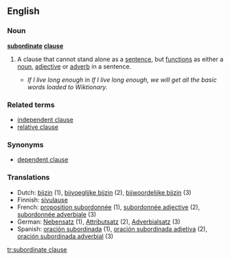==English==

===Noun===
'''[[subordinate]] [[clause]]'''

# {{grammar}} A clause that cannot stand alone as a [[sentence]], but [[function]]s as either a [[noun]], [[adjective]] or [[adverb]] in a sentence.
#* ''If I live long enough'' in ''If I live long enough, we will get all the basic words loaded to Wiktionary.''

===Related terms===
*[[independent clause]]
*[[relative clause]]

===Synonyms===
* [[dependent clause]]

===Translations===
{{rfc-trans|Why are other numbered definitions listed here?}}

*Dutch:  [[bijzin]] {{m}} (1), [[bijvoeglijke bijzin]] {{m}} (2), [[bijwoordelijke bijzin]] {{m}} (3)
*Finnish: [[sivulause]]
*French: [[proposition subordonnée]] {{f}} (1), [[subordonnée adjective]] {{f}} (2), [[subordonnée adverbiale]] {{f}} (3)
*German: [[Nebensatz]] {{m}} (1), [[Attributsatz]] {{m}} (2), [[Adverbialsatz]] {{m}} (3)
*Spanish: [[oración subordinada]] {{f}} (1), [[oración subordinada adjetiva]] {{f}} (2), [[oración subordinada adverbial]] {{f}} (3)

[[tr:subordinate clause]]